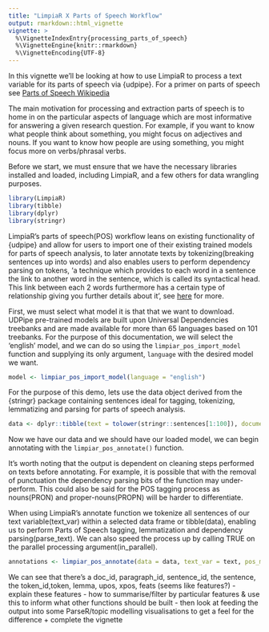 ```yaml
---
title: "LimpiaR X Parts of Speech Workflow"
output: rmarkdown::html_vignette
vignette: >
  %\VignetteIndexEntry{processing_parts_of_speech}
  %\VignetteEngine{knitr::rmarkdown}
  %\VignetteEncoding{UTF-8}
---
```

In this vignette we'll be looking at how to use LimpiaR to process a text variable for its parts of speech via {udpipe}. For a primer on parts of speech see [Parts of Speech Wikipedia](https://en.wikipedia.org/wiki/Part_of_speech)

The main motivation for processing and extraction parts of speech is to home in on the particular aspects of language which are most informative for answering a given research question. For example, if you want to know what people think about something, you might focus on adjectives and nouns. If you want to know how people are using something, you might focus more on verbs/phrasal verbs.

Before we start, we must ensure that we have the necessary libraries installed and loaded, including LimpiaR, and a few others for data wrangling purposes.
```r
library(LimpiaR)
library(tibble)
library(dplyr)
library(stringr)
```
LimpiaR's parts of speech(POS) workflow leans on existing functionality of {udpipe} and allow for users to import one of their existing trained models for parts of speech analysis, to later annotate texts by tokenizing(breaking sentences up into words) and also enables users to perform dependency parsing on tokens, 'a technique which provides to each word in a sentence the link to another word in the sentence, which is called its syntactical head. This link between each 2 words furthermore has a certain type of relationship giving you further details about it', see [here](https://www.r-bloggers.com/2019/07/dependency-parsing-with-udpipe/) for more.

First, we must select what model it is that that we want to download. UDPipe pre-trained models are built upon Universal Dependencies treebanks and are made available for more than 65 languages based on 101 treebanks. For the purpose of this documentation, we will select the 'english' model, and we can do so using the `limpiar_pos_import_model` function and supplying its only argument, `language` with the desired model we want.

```r
model <- limpiar_pos_import_model(language = "english")
```
 
For the purpose of this demo, lets use the data object derived from the {stringr} package containing sentences ideal for tagging, tokenizing, lemmatizing and parsing for parts of speech analysis.
```r
data <- dplyr::tibble(text = tolower(stringr::sentences[1:100]), document = 1:100)
```

Now we have our data and we should have our loaded model, we can begin annotating with the `limpiar_pos_annotate()` function. 

It's worth noting that the output is dependent on cleaning steps performed on texts before annotating. For example, it is possible that with the removal of punctuation the dependency parsing bits of the function may under-perform. This could also be said for the POS tagging process as nouns(PRON) and proper-nouns(PROPN) will be harder to differentiate.

When using LimpiaR's annotate function we tokenize all sentences of our text variable(text_var) within a selected data frame or tibble(data), enabling us to perform Parts of Speech tagging, lemmatization and dependency parsing(parse_text). We can also speed the process up by calling TRUE on the parallel processing argument(in_parallel).

```r
annotations <- limpiar_pos_annotate(data = data, text_var = text, pos_model = model, in_parallel = FALSE, parse_text = TRUE, id_var = "document")
```

We can see that there's a doc_id, paragraph_id, sentence_id, the sentence, the token_id,token, lemma, upos, xpos, feats (seems like features?) 
- explain these features
- how to summarise/filter by particular features & use this to inform what other functions should be built 
- then look at feeding the output into some ParseR/topic modelling visualisations to get a feel for the difference + complete the vignette

